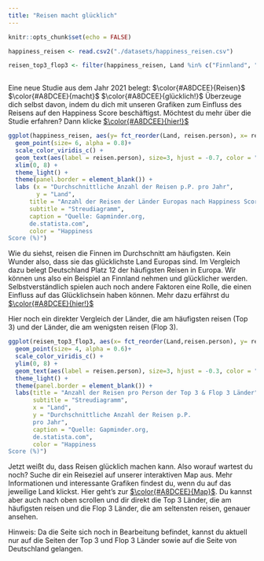 ```yaml
---
title: "Reisen macht glücklich"
---
```


```r
knitr::opts_chunk$set(echo = FALSE)

happiness_reisen <- read.csv2("./datasets/happiness_reisen.csv")

reisen_top3_flop3 <- filter(happiness_reisen, Land %in% c("Finnland", "Dänemark", "Schweiz", "Bulgarien", "Griechenland", "Rumänien"))
  
```
Eine neue Studie aus dem Jahr 2021 belegt: $\color{#A8DCEE}{Reisen}$ $\color{#A8DCEE}{macht}$ $\color{#A8DCEE}{glücklich!}$ Überzeuge dich selbst davon, indem du dich mit unseren Grafiken zum Einfluss des Reisens auf den Happiness Score beschäftigst. 
Möchtest du mehr über die Studie erfahren? Dann klicke [$\color{#A8DCEE}{hier!}$](https://www.ingentaconnect.com/content/cog/ta/2021/00000026/00000001/art00006;jsessionid=6i07c83eni86b.x-ic-live-01)

```r
ggplot(happiness_reisen, aes(y= fct_reorder(Land, reisen.person), x= reisen.person, color = whr )) + 
  geom_point(size= 6, alpha = 0.8)+ 
  scale_color_viridis_c() + 
  geom_text(aes(label = reisen.person), size=3, hjust = -0.7, color = "black") + 
  xlim(0, 8) +
  theme_light() + 
  theme(panel.border = element_blank()) +
  labs (x = "Durchschnittliche Anzahl der Reisen p.P. pro Jahr",
        y = "Land",
      title = "Anzahl der Reisen der Länder Europas nach Happiness Score", 
      subtitle = "Streudiagramm",
      caption = "Quelle: Gapminder.org,
      de.statista.com",
      color = "Happiness 
Score (%)")
```
Wie du siehst, reisen die Finnen im Durchschnitt am häufigsten. Kein Wunder also, dass sie das glücklichste Land Europas sind. Im Vergleich dazu belegt Deutschland Platz 12 der häufigsten Reisen in Europa. Wir können uns also ein Beispiel an Finnland nehmen und glücklicher werden. Selbstverständlich spielen auch noch andere Faktoren eine Rolle, die einen Einfluss auf das Glücklichsein haben können. Mehr dazu erfährst du [$\color{#A8DCEE}{hier!}$](http://universityofhappiness.de/wp-content/uploads/2013/03/Happiness-Research.pdf)

Hier noch ein direkter Vergleich der Länder, die am häufigsten reisen (Top 3) und der Länder, die am wenigsten reisen (Flop 3).

```r
ggplot(reisen_top3_flop3, aes(x= fct_reorder(Land,reisen.person), y= reisen.person, color = whr )) + 
  geom_point(size= 4, alpha = 0.6)+ 
  scale_color_viridis_c() + 
  ylim(0, 8) +
  geom_text(aes(label = reisen.person), size=3, hjust = -0.3, color = "black") + 
  theme_light() + 
  theme(panel.border = element_blank()) +
  labs(title = "Anzahl der Reisen pro Person der Top 3 & Flop 3 Länder",
       subtitle = "Streudiagramm",
       x = "Land",
       y = "Durchschnittliche Anzahl der Reisen p.P.
       pro Jahr",
       caption = "Quelle: Gapminder.org,
       de.statista.com",
       color = "Happiness 
Score (%)")
```

Jetzt weißt du, dass Reisen glücklich machen kann. Also worauf wartest du noch? Suche dir ein Reiseziel auf unserer interaktiven Map aus. Mehr Informationen und interessante Grafiken findest du, wenn du auf das jeweilige Land klickst. Hier geht's zur [$\color{#A8DCEE}{Map}$](happiness.html). Du kannst aber auch nach oben scrollen und dir direkt die Top 3 Länder, die am häufigsten reisen und die Flop 3 Länder, die am seltensten reisen, genauer ansehen.

Hinweis: Da die Seite sich noch in Bearbeitung befindet, kannst du aktuell nur auf die Seiten der Top 3 und Flop 3 Länder sowie auf die Seite von Deutschland gelangen.